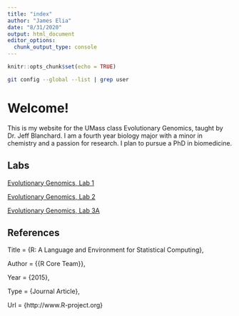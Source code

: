 ```yaml
---
title: "index"
author: "James Elia"
date: "8/31/2020"
output: html_document
editor_options: 
  chunk_output_type: console
---
```


```r
knitr::opts_chunk$set(echo = TRUE)
```

```sh
git config --global --list | grep user
```
# Welcome!
This is my website for the UMass class Evolutionary Genomics, taught by Dr. Jeff Blanchard. I am a fourth year biology major with a minor in chemistry and a passion for research. I plan to pursue a PhD in biomedicine.

## Labs

[Evolutionary Genomics, Lab 1](lab1_jelia.html)

[Evolutionary Genomics, Lab 2](lab2_jelia.html)

[Evolutionary Genomics, Lab 3A](lab3A_jelia.html)

## References

Title                    = {R: A Language and Environment for Statistical Computing},
  
  Author                   = {{R Core Team}},
 
  Year                     = {2015},

  
  Type                     = {Journal Article},
  
  Url                      = {http://www.R-project.org}